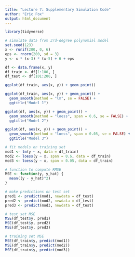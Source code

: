 ```yaml
---
title: "Lecture 7: Supplementary Simulation Code"
author: "Eric Fox"
output: html_document
---
```


```r
library(tidyverse)
```

```r
# simulate data from 3rd-degree polynomial model
set.seed(123)
x <- runif(200, 0, 6)
eps <- rnorm(200, sd = 3)
y <- x * (x-3) * (x-5) + 6 + eps
```

```r
df <- data.frame(x, y)
df_train <- df[1:100, ]
df_test <- df[101:200, ]
```

```r
ggplot(df_train, aes(x, y)) + geom_point()
```

```r
ggplot(df_train, aes(x, y)) + geom_point() +
  geom_smooth(method = "lm", se = FALSE) +
  ggtitle("Model 1")
```

```r
ggplot(df, aes(x, y)) + geom_point() +
  geom_smooth(method = "loess", span = 0.6, se = FALSE) +
  ggtitle("Model 2")
```

```r
ggplot(df, aes(x, y)) + geom_point() +
  geom_smooth(method = "loess", span = 0.05, se = FALSE) +
  ggtitle("Model 3")
```

```r
# fit models on training set
mod1 <- lm(y ~ x, data = df_train)
mod2 <- loess(y ~ x, span = 0.6, data = df_train)
mod3 <- loess(y ~ x, span = 0.05, data = df_train)
```

```r
# function to compute RMSE
MSE <- function(y, y_hat) {
  mean((y - y_hat)^2)
}
```

```r
# make predictions on test set
pred1 <- predict(mod1, newdata = df_test)
pred2 <- predict(mod2, newdata = df_test)
pred3 <- predict(mod3, newdata = df_test)
```

```r
# test set MSE
MSE(df_test$y, pred1)
MSE(df_test$y, pred2)
MSE(df_test$y, pred3)
```

```r
# training set MSE
MSE(df_train$y, predict(mod1))
MSE(df_train$y, predict(mod2))
MSE(df_train$y, predict(mod3))
```

